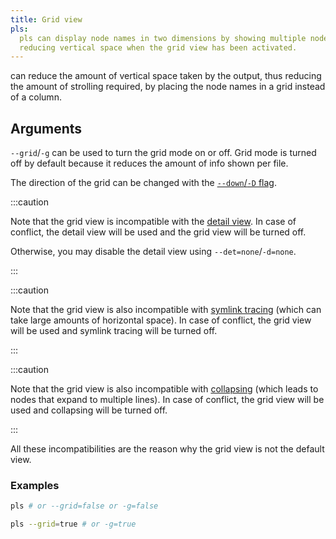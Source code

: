 ```yaml
---
title: Grid view
pls:
  pls can display node names in two dimensions by showing multiple nodes per row
  reducing vertical space when the grid view has been activated.
---
```



<Pls /> can reduce the amount of vertical space taken by the output, thus
reducing the amount of strolling required, by placing the node names in a grid
instead of a column.

## Arguments

`--grid`/`-g` can be used to turn the grid mode on or off. Grid mode is turned
off by default because it reduces the amount of info shown per file.

The direction of the grid can be changed with the
[`--down`/`-D` flag](/features/direction/).

:::caution

Note that the grid view is incompatible with the
[detail view](/features/detail_view/). In case of conflict, the detail view will
be used and the grid view will be turned off.

Otherwise, you may disable the detail view using `--det=none`/`-d=none`.

:::

:::caution

Note that the grid view is also incompatible with
[symlink tracing](/features/symlink/) (which can take large amounts of
horizontal space). In case of conflict, the grid view will be used and symlink
tracing will be turned off.

:::

:::caution

Note that the grid view is also incompatible with
[collapsing](/features/collapse/) (which leads to nodes that expand to multiple
lines). In case of conflict, the grid view will be used and collapsing will be
turned off.

:::

All these incompatibilities are the reason why the grid view is not the default
view.

### Examples

```bash
pls # or --grid=false or -g=false
```

<GridViewOff />

```bash
pls --grid=true # or -g=true
```

<GridViewOn />
